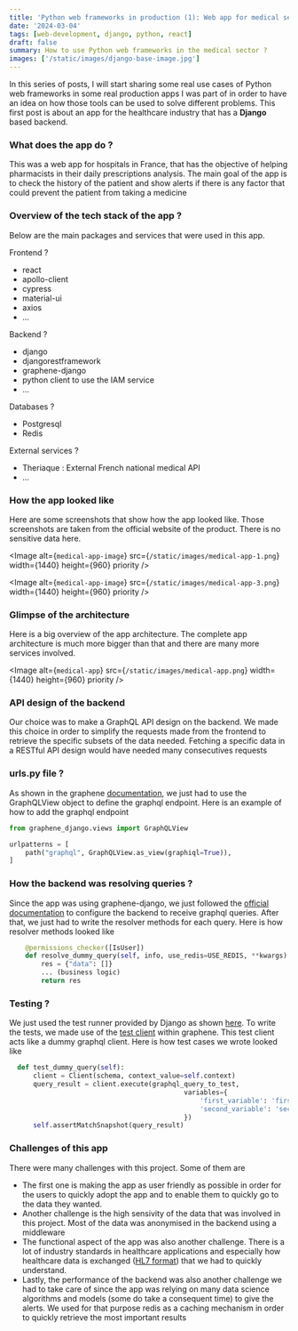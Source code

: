 ```yaml
---
title: 'Python web frameworks in production (1): Web app for medical sector'
date: '2024-03-04'
tags: [web-development, django, python, react]
draft: false
summary: How to use Python web frameworks in the medical sector ?
images: ['/static/images/django-base-image.jpg']
---
```


In this series of posts, I will start sharing some real use cases of Python web frameworks in some real production apps I was part of in order to have an idea on how those tools can be used to solve different problems.
This first post is about an app for the healthcare industry that has a **Django** based backend.

### What does the app do ?

This was a web app for hospitals in France, that has the objective of helping pharmacists in their daily prescriptions analysis. The main goal of the app is to check the history of the patient and show alerts if there is any factor that could prevent the patient from taking a medicine

### Overview of the tech stack of the app ?

Below are the main packages and services that were used in this app.

Frontend ?

- react
- apollo-client
- cypress
- material-ui
- axios
- ...

Backend ?

- django
- djangorestframework
- graphene-django
- python client to use the IAM service
- ...

Databases ?

- Postgresql
- Redis

External services ?

- Theriaque : External French national medical API
- ...

### How the app looked like

Here are some screenshots that show how the app looked like. Those screenshots are taken from the official website of the product. There is no sensitive data here.

<Image
  alt={`medical-app-image`}
  src={`/static/images/medical-app-1.png`}
  width={1440}
  height={960}
  priority
/>

<Image
  alt={`medical-app-image`}
  src={`/static/images/medical-app-3.png`}
  width={1440}
  height={960}
  priority
/>

### Glimpse of the architecture

Here is a big overview of the app architecture. The complete app architecture is much more bigger than that and there are many more services involved.

<Image
  alt={`medical-app`}
  src={`/static/images/medical-app.png`}
  width={1440}
  height={960}
  priority
/>

### API design of the backend

Our choice was to make a GraphQL API design on the backend. We made this choice in order to simplify the requests made from the frontend to retrieve the specific subsets of the data needed. Fetching a specific data in a RESTful API design would have needed many consecutives requests

### urls.py file ?

As shown in the graphene [documentation](https://docs.graphene-python.org/projects/django/en/latest/tutorial-plain/#creating-graphql-and-graphiql-views), we just had to use the GraphQLView object to define the graphql endpoint.
Here is an example of how to add the graphql endpoint

```python
from graphene_django.views import GraphQLView

urlpatterns = [
    path("graphql", GraphQLView.as_view(graphiql=True)),
]

```

### How the backend was resolving queries ?

Since the app was using graphene-django, we just followed the [official documentation](https://docs.graphene-python.org/en/latest/) to configure
the backend to receive graphql queries.
After that, we just had to write the resolver methods for each query. Here is how resolver methods looked like

```python
    @permissions_checker([IsUser])
    def resolve_dummy_query(self, info, use_redis=USE_REDIS, **kwargs):
        res = {"data": []}
        ... (business logic)
        return res
```

### Testing ?

We just used the test runner provided by Django as shown [here](https://docs.djangoproject.com/en/5.0/topics/testing/advanced/#using-the-django-test-runner-to-test-reusable-applications).
To write the tests, we made use of the [test client](https://docs.graphene-python.org/en/latest/testing/#test-client) within graphene. This test client acts like a dummy graphql client.
Here is how test cases we wrote looked like

```python
  def test_dummy_query(self):
      client = Client(schema, context_value=self.context)
      query_result = client.execute(graphql_query_to_test,
                                            variables={
                                                'first_variable': 'first_variable_value',
                                                'second_variable': 'second_variable_value'
                                            })
      self.assertMatchSnapshot(query_result)

```

### Challenges of this app

There were many challenges with this project. Some of them are

- The first one is making the app as user friendly as possible in order for the users to quickly adopt the app and to enable them to quickly go to the data they wanted.
- Another challenge is the high sensivity of the data that was involved in this project. Most of the data was anonymised in the backend using a middleware
- The functional aspect of the app was also another challenge. There is a lot of industry standards in healthcare applications and especially how healthcare data is exchanged ([HL7 format](https://en.wikipedia.org/wiki/Health_Level_7)) that we had to quickly understand.
- Lastly, the performance of the backend was also another challenge we had to take care of since the app was relying on many data science algorithms and models (some do take a consequent time) to give the alerts. We used for that purpose redis as a caching mechanism in order to quickly retrieve the most important results
